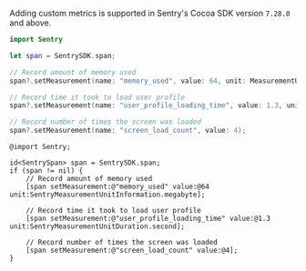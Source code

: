 Adding custom metrics is supported in Sentry's Cocoa SDK version `7.28.0` and above.

```swift {tabTitle: Swift}
import Sentry

let span = SentrySDK.span;

// Record amount of memory used
span?.setMeasurement(name: "memory_used", value: 64, unit: MeasurementUnitInformation.megabyte);

// Record time it took to load user profile
span?.setMeasurement(name: "user_profile_loading_time", value: 1.3, unit: MeasurementUnitDuration.second);

// Record number of times the screen was loaded
span?.setMeasurement(name: "screen_load_count", value: 4);
```

```objc {tabTitle:Objective-C}
@import Sentry;

id<SentrySpan> span = SentrySDK.span;
if (span != nil) {
    // Record amount of memory used
    [span setMeasurement:@"memory_used" value:@64 unit:SentryMeasurementUnitInformation.megabyte];

    // Record time it took to load user profile
    [span setMeasurement:@"user_profile_loading_time" value:@1.3 unit:SentryMeasurementUnitDuration.second];

    // Record number of times the screen was loaded
    [span setMeasurement:@"screen_load_count" value:@4];
}
```
